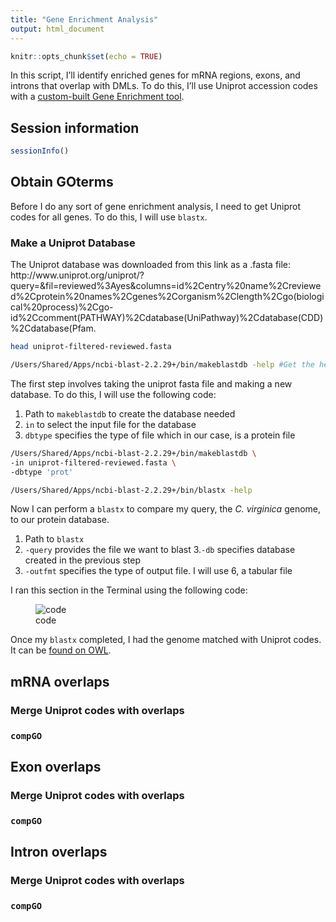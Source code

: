 ```yaml
---
title: "Gene Enrichment Analysis"
output: html_document
---
```


```r
knitr::opts_chunk$set(echo = TRUE)
```

In this script, I'll identify enriched genes for mRNA regions, exons, and introns that overlap with DMLs. To do this, I'll use Uniprot accession codes with a [custom-built Gene Enrichment tool](https://meta.yeastrc.org/compgo_yaamini_oyster/pages/goAnalysisForm.jsp).


## Session information

```r
sessionInfo()
```

## Obtain GOterms

Before I do any sort of gene enrichment analysis, I need to get Uniprot codes for all genes. To do this, I will use `blastx`.

### Make a Uniprot Database

The Uniprot database was downloaded from this link as a .fasta file: http://www.uniprot.org/uniprot/?query=&fil=reviewed%3Ayes&columns=id%2Centry%20name%2Creviewed%2Cprotein%20names%2Cgenes%2Corganism%2Clength%2Cgo(biological%20process)%2Cgo-id%2Ccomment(PATHWAY)%2Cdatabase(UniPathway)%2Cdatabase(CDD)%2Cdatabase(Pfam.

```bash
head uniprot-filtered-reviewed.fasta
```

```bash
/Users/Shared/Apps/ncbi-blast-2.2.29+/bin/makeblastdb -help #Get the help menu
```

The first step involves taking the uniprot fasta file and making a new database. To do this, I will use the following code:

1. Path to `makeblastdb` to create the database needed
2. `in` to select the input file for the database
3. `dbtype` specifies the type of file which in our case, is a protein file

```bash
/Users/Shared/Apps/ncbi-blast-2.2.29+/bin/makeblastdb \
-in uniprot-filtered-reviewed.fasta \
-dbtype 'prot'
```

```bash
/Users/Shared/Apps/ncbi-blast-2.2.29+/bin/blastx -help
```

Now I can perform a `blastx` to compare my query, the *C. virginica* genome, to our protein database.

1. Path to `blastx`
2. `-query` provides the file we want to blast
3.`-db` specifies database created in the previous step
4. `-outfmt` specifies the type of output file. I will use 6, a tabular file

I ran this section in the Terminal using the following code:

![code](https://raw.githubusercontent.com/RobertsLab/project-virginica-oa/master/images/Lab-Notebook/2018-06-19-blastx-Code-in-Terminal.png)

Once my `blastx` completed, I had the genome matched with Uniprot codes. It can be [found on OWL](http://owl.fish.washington.edu/spartina/Virginica-MBD/2018-07-25-Gene-Enrichment/uniprot-filtered-reviewed.fasta).

## mRNA overlaps

### Merge Uniprot codes with overlaps



### `compGO`

## Exon overlaps

### Merge Uniprot codes with overlaps

### `compGO`

## Intron overlaps

### Merge Uniprot codes with overlaps

### `compGO`